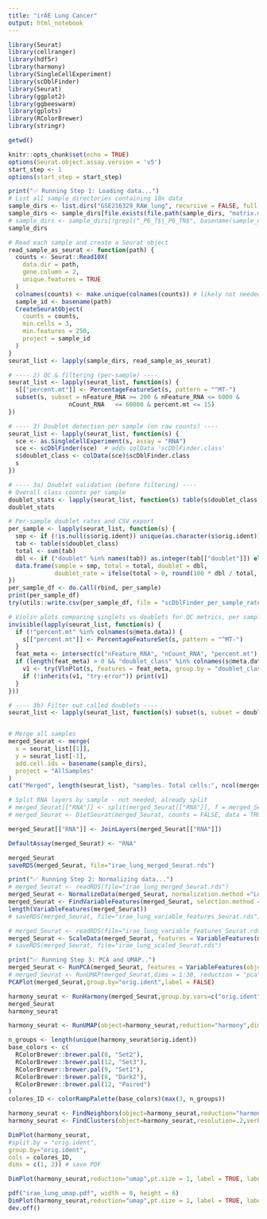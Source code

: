 ```yaml
---
title: "irAE Lung Cancer"
output: html_notebook
---
```


```r
library(Seurat)
library(cellranger)
library(hdf5r)
library(harmony)
library(SingleCellExperiment)
library(scDblFinder)
library(Seurat)
library(ggplot2)
library(ggbeeswarm)
library(gplots)
library(RColorBrewer)
library(stringr)
```
```r
getwd()
```
```r
knitr::opts_chunk$set(echo = TRUE)
options(Seurat.object.assay.version = 'v5')
start_step <- 1
options(start_step = start_step)
```

```r
print("✅ Running Step 1: Loading data...")
# List all sample directories containing 10x data
sample_dirs <- list.dirs("GSE216329_RAW_lung", recursive = FALSE, full.names = TRUE)
sample_dirs <- sample_dirs[file.exists(file.path(sample_dirs, "matrix.mtx.gz"))]
# sample_dirs <- sample_dirs[!grepl("_P6_T$|_P6_TN$", basename(sample_dirs))]
sample_dirs

# Read each sample and create a Seurat object
read_sample_as_seurat <- function(path) {
  counts <- Seurat::Read10X(
    data.dir = path,
    gene.column = 2,
    unique.features = TRUE
  )
  colnames(counts) <- make.unique(colnames(counts)) # likely not needed, 
  sample_id <- basename(path)
  CreateSeuratObject(
    counts = counts,
    min.cells = 3,
    min.features = 250,
    project = sample_id
  )
}
seurat_list <- lapply(sample_dirs, read_sample_as_seurat)

# ---- 2) QC & filtering (per-sample) ----
seurat_list <- lapply(seurat_list, function(s) {
  s[["percent.mt"]] <- PercentageFeatureSet(s, pattern = "^MT-")
  subset(s, subset = nFeature_RNA >= 200 & nFeature_RNA <= 6000 &
                 nCount_RNA   <= 60000 & percent.mt <= 15)
})

# ---- 3) Doublet detection per sample (on raw counts) ----
seurat_list <- lapply(seurat_list, function(s) {
  sce <- as.SingleCellExperiment(s, assay = "RNA")
  sce <- scDblFinder(sce)  # adds colData 'scDblFinder.class'
  s$doublet_class <- colData(sce)$scDblFinder.class
  s
})

# ---- 3a) Doublet validation (before filtering) ----
# Overall class counts per sample
doublet_stats <- lapply(seurat_list, function(s) table(s$doublet_class, useNA = "ifany"))
doublet_stats

# Per-sample doublet rates and CSV export
per_sample <- lapply(seurat_list, function(s) {
  smp <- if (!is.null(s$orig.ident)) unique(as.character(s$orig.ident)) else NA_character_
  tab <- table(s$doublet_class)
  total <- sum(tab)
  dbl <- if ("doublet" %in% names(tab)) as.integer(tab[["doublet"]]) else 0L
  data.frame(sample = smp, total = total, doublet = dbl,
             doublet_rate = ifelse(total > 0, round(100 * dbl / total, 2), NA_real_))
})
per_sample_df <- do.call(rbind, per_sample)
print(per_sample_df)
try(utils::write.csv(per_sample_df, file = "scDblFinder_per_sample_rates.csv", row.names = FALSE), silent = TRUE)

# Violin plots comparing singlets vs doublets for QC metrics, per sample
invisible(lapply(seurat_list, function(s) {
  if (!"percent.mt" %in% colnames(s@meta.data)) {
    s[["percent.mt"]] <- PercentageFeatureSet(s, pattern = "^MT-")
  }
  feat_meta <- intersect(c("nFeature_RNA", "nCount_RNA", "percent.mt"), colnames(s@meta.data))
  if (length(feat_meta) > 0 && "doublet_class" %in% colnames(s@meta.data)) {
    v1 <- try(VlnPlot(s, features = feat_meta, group.by = "doublet_class", pt.size = 0, combine = TRUE), silent = TRUE)
    if (!inherits(v1, "try-error")) print(v1)
  }
}))

# ---- 3b) Filter out called doublets ----
seurat_list <- lapply(seurat_list, function(s) subset(s, subset = doublet_class != "doublet"))


# Merge all samples
merged_Seurat <- merge(
  x = seurat_list[[1]],
  y = seurat_list[-1],
  add.cell.ids = basename(sample_dirs),
  project = "AllSamples"
)
cat("Merged", length(seurat_list), "samples. Total cells:", ncol(merged_Seurat), "\n")

# Split RNA layers by sample - not needed, already split
# merged_Seurat[["RNA"]] <- split(merged_Seurat[["RNA"]], f = merged_Seurat$orig.ident)
# merged_Seurat <- DietSeurat(merged_Seurat, counts = FALSE, data = TRUE, scale.data = FALSE)

merged_Seurat[["RNA"]] <- JoinLayers(merged_Seurat[["RNA"]])

DefaultAssay(merged_Seurat) <- "RNA"

merged_Seurat
saveRDS(merged_Seurat, file="irae_lung_merged_Seurat.rds")

```

```r
print("✅ Running Step 2: Normalizing data...")
# merged_Seurat <- readRDS(file="irae_lung_merged_Seurat.rds")
merged_Seurat <- NormalizeData(merged_Seurat, normalization.method ="LogNormalize") #, scale.factor = 10000)
merged_Seurat <- FindVariableFeatures(merged_Seurat, selection.method = "vst", nfeatures = 2000)
length(VariableFeatures(merged_Seurat))
# saveRDS(merged_Seurat, file="irae_lung_variable_features_Seurat.rds")

```
```r

# merged_Seurat <- readRDS(file="irae_lung_variable_features_Seurat.rds")
merged_Seurat <- ScaleData(merged_Seurat, features = VariableFeatures(merged_Seurat))
# saveRDS(merged_Seurat, file="irae_lung_scaled_Seurat.rds")
```
```r
print("✅ Running Step 3: PCA and UMAP..")
merged_Seurat <- RunPCA(merged_Seurat, features = VariableFeatures(object = merged_Seurat), npcs = 30)
# merged_Seurat <- RunUMAP(merged_Seurat,dims = 1:30, reduction = "pca")
PCAPlot(merged_Seurat,group.by="orig.ident",label = FALSE)
```
```r
harmony_seurat <- RunHarmony(merged_Seurat,group.by.vars=c("orig.ident"))
merged_Seurat
harmony_seurat
```
```r
harmony_seurat <- RunUMAP(object=harmony_seurat,reduction="harmony",dims=1:30,verbose=FALSE)
```
```r
n_groups <- length(unique(harmony_seurat$orig.ident))
base_colors <- c(
  RColorBrewer::brewer.pal(8, "Set2"),
  RColorBrewer::brewer.pal(12, "Set3"),
  RColorBrewer::brewer.pal(9, "Set1"),
  RColorBrewer::brewer.pal(8, "Dark2"),
  RColorBrewer::brewer.pal(12, "Paired")
)
colores_ID <- colorRampPalette(base_colors)(max(3, n_groups))
```
```r
harmony_seurat <- FindNeighbors(object=harmony_seurat,reduction="harmony",dims=1:30,verbose=FALSE)
harmony_seurat <- FindClusters(object=harmony_seurat,resolution=.2,verbose=T)
```
```r
DimPlot(harmony_seurat,
#split.by = "orig.ident",
group.by="orig.ident",
cols = colores_ID,
dims = c(1, 2)) # save PDF
```
```r
DimPlot(harmony_seurat,reduction="umap",pt.size = 1, label = TRUE, label.size = 7)
``` 
```r
pdf("irae_lung_umap.pdf", width = 8, height = 6)
DimPlot(harmony_seurat,reduction="umap",pt.size = 1, label = TRUE, label.size = 7)
dev.off()
```